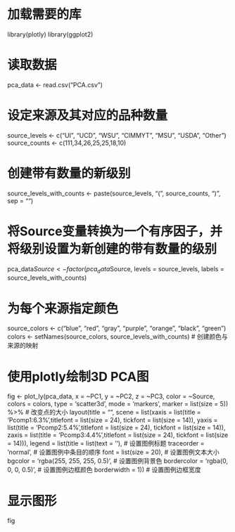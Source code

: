 # 加载需要的库
library(plotly)
library(ggplot2)

# 读取数据
pca_data <- read.csv("PCA.csv")

# 设定来源及其对应的品种数量
source_levels <- c("UI", "UCD", "WSU", "CIMMYT", "MSU", "USDA", "Other")
source_counts <- c(111,34,26,25,25,18,10) 

# 创建带有数量的新级别
source_levels_with_counts <- paste(source_levels, "(", source_counts, ")", sep = "")

# 将Source变量转换为一个有序因子，并将级别设置为新创建的带有数量的级别
pca_data$Source <- factor(pca_data$Source, levels = source_levels, labels = source_levels_with_counts)

# 为每个来源指定颜色
source_colors <- c("blue", "red", "gray", "purple", "orange", "black", "green")
colors <- setNames(source_colors, source_levels_with_counts) # 创建颜色与来源的映射

# 使用plotly绘制3D PCA图
fig <- plot_ly(pca_data, x = ~PC1, y = ~PC2, z = ~PC3, color = ~Source, colors = colors, type = 'scatter3d', mode = 'markers',
               marker = list(size = 5)) %>% # 改变点的大小
  layout(title = "",
         scene = list(xaxis = list(title = 'Pcomp1:6.3%',titlefont = list(size = 24), tickfont = list(size = 14)),
                      yaxis = list(title = 'Pcomp2:5.4%',titlefont = list(size = 24), tickfont = list(size = 14)),
                      zaxis = list(title = 'Pcomp3:4.4%',titlefont = list(size = 24), tickfont = list(size = 14))),
         legend = list(title = list(text = ''), # 设置图例标题
                       traceorder = 'normal', # 设置图例中条目的顺序
                       font = list(size = 20), # 设置图例文本大小
                       bgcolor = 'rgba(255, 255, 255, 0.5)', # 设置图例背景色
                       bordercolor = 'rgba(0, 0, 0, 0.5)', # 设置图例边框颜色
                       borderwidth = 1)) # 设置图例边框宽度
                      
# 显示图形
fig